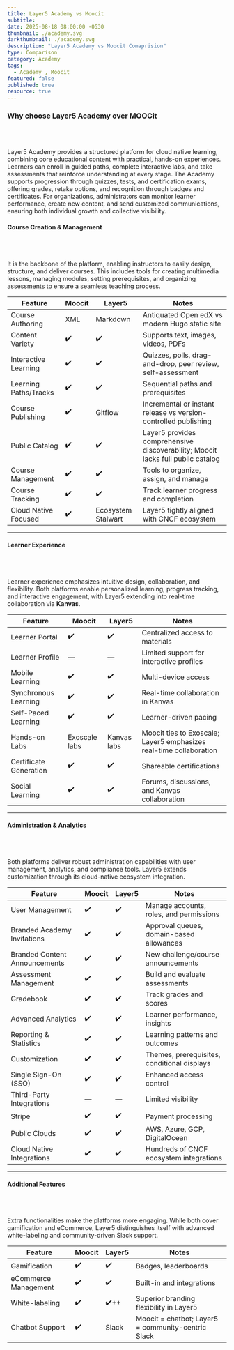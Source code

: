 ```yaml
---
title: Layer5 Academy vs Moocit
subtitle:
date: 2025-08-18 08:00:00 -0530
thumbnail: ./academy.svg
darkthumbnail: ./academy.svg
description: "Layer5 Academy vs Moocit Comaprision"
type: Comparison
category: Academy
tags:
  - Academy , Moocit
featured: false
published: true
resource: true
---
```


<h3> Why choose Layer5 Academy over MOOCit </h3>
<br></br>
<p>
Layer5 Academy provides a structured platform for cloud native learning, combining core educational content with practical, hands-on experiences. Learners can enroll in guided paths, complete interactive labs, and take assessments that reinforce understanding at every stage.
The Academy supports progression through quizzes, tests, and certification exams, offering grades, retake options, and recognition through badges and certificates. For organizations, administrators can monitor learner performance, create new content, and send customized communications, ensuring both individual growth and collective visibility.
</p>

<h4>Course Creation & Management</h4>
<br></br>

<p>It is the backbone of the platform, enabling instructors to easily design, structure, and deliver courses. This includes tools for creating multimedia lessons, managing modules, setting prerequisites, and organizing assessments to ensure a seamless teaching process.</p>


| Feature | Moocit | Layer5 | Notes |
|---------|--------|--------|-------|
| Course Authoring | XML | Markdown | Antiquated Open edX vs modern Hugo static site |
| Content Variety | ✔️ | ✔️ | Supports text, images, videos, PDFs |
| Interactive Learning | ✔️ | ✔️ | Quizzes, polls, drag-and-drop, peer review, self-assessment |
| Learning Paths/Tracks | ✔️ | ✔️ | Sequential paths and prerequisites |
| Course Publishing | ✔️ | Gitflow | Incremental or instant release vs version-controlled publishing |
| Public Catalog | ✔️ | ✔️ | Layer5 provides comprehensive discoverability; Moocit lacks full public catalog |
| Course Management | ✔️ | ✔️ | Tools to organize, assign, and manage |
| Course Tracking | ✔️ | ✔️ | Track learner progress and completion |
| Cloud Native Focused | ✔️ | Ecosystem Stalwart | Layer5 tightly aligned with CNCF ecosystem |

---

<h4>Learner Experience</h4>
<br></br>

<p>Learner experience emphasizes intuitive design, collaboration, and flexibility. Both platforms enable personalized learning, progress tracking, and interactive engagement, with Layer5 extending into real-time collaboration via <b>Kanvas</b>.</p>

| Feature | Moocit | Layer5 | Notes |
|---------|--------|--------|-------|
| Learner Portal | ✔️ | ✔️ | Centralized access to materials |
| Learner Profile | — | — | Limited support for interactive profiles |
| Mobile Learning | ✔️ | ✔️ | Multi-device access |
| Synchronous Learning | ✔️ | ✔️ | Real-time collaboration in Kanvas |
| Self-Paced Learning | ✔️ | ✔️ | Learner-driven pacing |
| Hands-on Labs | Exoscale labs | Kanvas labs | Moocit ties to Exoscale; Layer5 emphasizes real-time collaboration |
| Certificate Generation | ✔️ | ✔️ | Shareable certifications |
| Social Learning | ✔️ | ✔️ | Forums, discussions, and Kanvas collaboration |

---

<h4>Administration & Analytics</h4>
<br></br>

<p>Both platforms deliver robust administration capabilities with user management, analytics, and compliance tools. Layer5 extends customization through its cloud-native ecosystem integration.</p>

| Feature | Moocit | Layer5 | Notes |
|---------|--------|--------|-------|
| User Management | ✔️ | ✔️ | Manage accounts, roles, and permissions |
| Branded Academy Invitations | ✔️ | ✔️ | Approval queues, domain-based allowances |
| Branded Content Announcements | ✔️ | ✔️ | New challenge/course announcements |
| Assessment Management | ✔️ | ✔️ | Build and evaluate assessments |
| Gradebook | ✔️ | ✔️ | Track grades and scores |
| Advanced Analytics | ✔️ | ✔️ | Learner performance, insights |
| Reporting & Statistics | ✔️ | ✔️ | Learning patterns and outcomes |
| Customization | ✔️ | ✔️ | Themes, prerequisites, conditional displays |
| Single Sign-On (SSO) | ✔️ | ✔️ | Enhanced access control |
| Third-Party Integrations | — | — | Limited visibility |
| Stripe | ✔️ | ✔️ | Payment processing |
| Public Clouds | ✔️ | ✔️ | AWS, Azure, GCP, DigitalOcean |
| Cloud Native Integrations | ✔️ | ✔️ | Hundreds of CNCF ecosystem integrations |

---

<h4>Additional Features</h4>
<br></br>

<p>Extra functionalities make the platforms more engaging. While both cover gamification and eCommerce, Layer5 distinguishes itself with advanced white-labeling and community-driven Slack support.</p>

| Feature | Moocit | Layer5 | Notes |
|---------|--------|--------|-------|
| Gamification | ✔️ | ✔️ | Badges, leaderboards |
| eCommerce Management | ✔️ | ✔️ | Built-in and integrations |
| White-labeling | ✔️ | ✔️++ | Superior branding flexibility in Layer5 |
| Chatbot Support | ✔️ | Slack | Moocit = chatbot; Layer5 = community-centric Slack |
